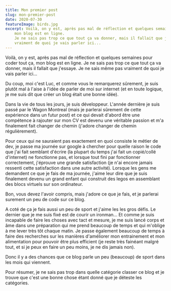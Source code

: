 ```yaml
---
title: Mon premier post
slug: mon-premier-post
date: 2020-07-30
featureImage: birds.jpg
excerpt: Voilà, on y est, après pas mal de réflection et quelques semaines pour coder tout ça,
    mon blog est en ligne.
    Je ne sais pas trop ce que tout ça va donner, mais il fallait que j'essaye. Je ne sais même pas
    vraiment de quoi je vais parler ici...
---
```

Voilà, on y est, après pas mal de réflection et quelques semaines pour coder tout ça, mon blog est en ligne.
Je ne sais pas trop ce que tout ça va donner, mais il fallait que j'essaye. Je ne sais même pas vraiment de quoi je vais parler ici...

Du coup, moi c'est Luc, et comme vous le remarquerez sûrement, je suis plutôt mal à l'aise à l'idée de parler de moi sur internet (et en toute logique, je me suis dit que créer un blog était une bonne idée).

Dans la vie de tous les jours, je suis développeur. L'année dernière je suis passé par le Wagon Montreal (mais je parlerai sûrement de cette expérience dans un futur post) et ce qui devait d'abord être une compétence à rajouter sur mon CV est devenu une véritable passion et m'a finalement fait changer de chemin (j'adore changer de chemin régulièrement).

Pour ceux qui ne sauraient pas exactement en quoi consiste le métier de dev, je passe ma journée sur google à chercher pour quelle raison le code que j'ai fait semblant d'écrire (la plupart du temps j'ai fait un copié/collé d'internet) ne fonctionne pas, et lorsque tout fini par fonctionner correctement, j'éprouve une grande satisfaction (je n'ai encore jamais ressenti cette satisfaction dans une autre activité).
Lorsque les gens me demandent ce que je fais de ma journée, j'aime leur dire que je suis finalement devenu un grand enfant qui construit des legos en assemblant des blocs virtuels sur son ordinateur.

Bon, vous devez l'avoir compris, mais j'adore ce que je fais, et je parlerai surement un peu de code sur ce blog.

A coté de ça je fais aussi un peu de sport et j'aime les les gros défis.
Le dernier que je me suis fixé est de courir un ironman... Et comme je suis incapable de faire les choses avec tact et mesure, je me suis lancé corps et âme dans une préparation qui me prend beaucoup de temps et qui m'oblige à me lever très tôt chaque matin. Je passe également beaucoup de temps à faire des recherches sur les manières d'améliorer mon entrainement et mon alimentation pour pouvoir être plus efficient (je reste très fainéant malgré tout, et si je peux en faire un peu moins, je ne dis jamais non).

Donc il y a des chances que ce blog parle un peu (beaucoup) de sport dans les mois qui viennent.

Pour résumer, je ne sais pas trop dans quelle catégorie classer ce blog et je trouve que c'est une bonne chose étant donné que je déteste les catégories.

